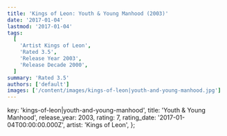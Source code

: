 ```yaml
---
title: 'Kings of Leon: Youth & Young Manhood (2003)'
date: '2017-01-04'
lastmod: '2017-01-04'
tags:
  [
    'Artist Kings of Leon',
    'Rated 3.5',
    'Release Year 2003',
    'Release Decade 2000',
  ]
summary: 'Rated 3.5'
authors: ['default']
images: ['/content/images/kings-of-leon|youth-and-young-manhood.jpg']
---
```


  key: 'kings-of-leon|youth-and-young-manhood',
  title: 'Youth & Young Manhood',
  release_year: 2003,
  rating: 7,
  rating_date: '2017-01-04T00:00:00.000Z',
  artist: 'Kings of Leon',
};

<MusicRating data={data} />
